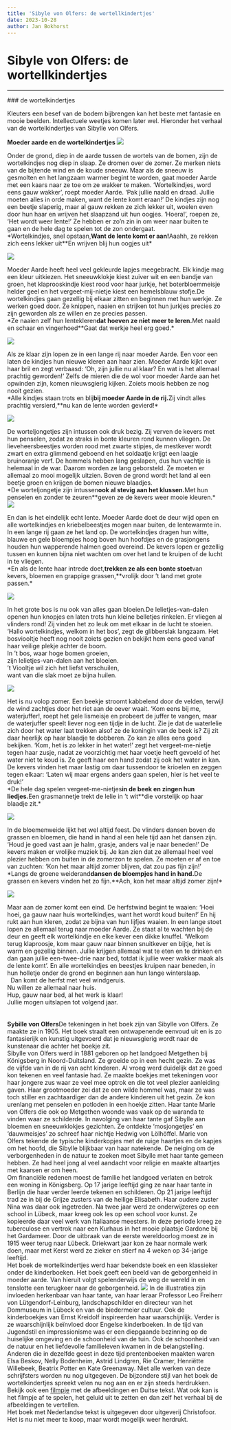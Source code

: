 ```yaml
---
title: 'Sibyle von Olfers: de wortellkindertjes'
date: 2023-10-28
author: Jan Bokhorst
---
```


# Sibyle von Olfers: de wortellkindertjes

---


        

 ### de wortelkindertjes

 Kleuters een besef van de bodem bijbrengen kan het beste met fantasie en mooie beelden. Intellectuele weetjes komen later wel. Hieronder het verhaal van de wortelkindertjes van Sibylle von Olfers. 


     
**Moeder aarde en de wortelkindertjes** ![](../img/1_wekken-1920w.jpg)
  
Onder de grond, diep in de aarde tussen de wortels van de bomen, zijn de wortelkindjes nog diep in slaap. Ze dromen over de zomer. Ze merken niets van de bijtende wind en de koude sneeuw. Maar als de sneeuw is gesmolten en het langzaam warmer begint te worden, gaat moeder Aarde met een kaars naar ze toe om ze wakker te maken. ‘Wortelkindjes, word eens gauw wakker’, roept moeder Aarde. ‘Pak jullie naald en draad. Jullie moeten alles in orde maken, want de lente komt eraan!’ De kindjes zijn nog een beetje slaperig, maar al gauw rekken ze zich lekker uit, woelen even door hun haar en wrijven het slaapzand uit hun oogjes. ‘Hoera!’, roepen ze, ‘Het wordt weer lente!’ Ze hebben er zo’n zin in om weer naar buiten te gaan en de hele dag te spelen tot de zon ondergaat.  
*Wortelkindjes, snel opstaan,**Want de lente komt er aan!**Aaahh, ze rekken zich eens lekker uit**En wrijven blij hun oogjes uit*  
  
 ![](../img/2_naaien-1920w.jpg)
  
Moeder Aarde heeft heel veel gekleurde lapjes meegebracht. Elk kindje mag een kleur uitkiezen. Het sneeuwklokje kiest zuiver wit en een bandje van groen, het klaprooskindje kiest rood voor haar jurkje, het boterbloemmeisje helder geel en het vergeet-mij-nietje kiest een hemelsblauw stofje.De wortelkindjes gaan gezellig bij elkaar zitten en beginnen met hun werkje. Ze werken goed door. Ze knippen, naaien en strijken tot hun jurkjes precies zo zijn geworden als ze willen en ze precies passen.  
*Ze naaien zelf hun lentekleren**dat hoeven ze niet meer te leren.**Met naald en schaar en vingerhoed**Gaat dat werkje heel erg goed.*  
  
 ![](../img/kleedjes-1920w.JPG)
  
Als ze klaar zijn lopen ze in een lange rij naar moeder Aarde. Een voor een laten de kindjes hun nieuwe kleren aan haar zien. Moeder Aarde kijkt over haar bril en zegt verbaasd: ‘Oh, zijn jullie nu al klaar? En wat is het allemaal prachtig geworden!’ Zelfs de mieren die de wol voor moeder Aarde aan het opwinden zijn, komen nieuwsgierig kijken. Zoiets moois hebben ze nog nooit gezien.  
*Alle kindjes staan trots en blij**bij moeder Aarde in de rij.**Zij vindt alles prachtig versierd,**nu kan de lente worden gevierd!*  
  
 ![](../img/3_kevers_borstelen-1920w.jpg)
  
De worteljongetjes zijn intussen ook druk bezig. Zij verven de kevers met hun penselen, zodat ze straks in bonte kleuren rond kunnen vliegen. De lieveheersbeestjes worden rood met zwarte stipjes, de mestkever wordt zwart en extra glimmend geboend en het soldaatje krijgt een laagje bruinoranje verf. De hommels hebben lang geslapen, dus hun vachtje is helemaal in de war. Daarom worden ze lang geborsteld. Ze moeten er allemaal zo mooi mogelijk uitzien. Boven de grond wordt het land al een beetje groen en krijgen de bomen nieuwe blaadjes.  
*De worteljongetje zijn intussen**ook al stevig aan het klussen.**Met hun penselen en zonder te zeuren**geven ze de kevers weer mooie kleuren.*  
 ![](../img/WK19-small-tekst-nlkopie-Custom-3bd67d76-1920w.jpg)
  
En dan is het eindelijk echt lente. Moeder Aarde doet de deur wijd open en alle wortelkindjes en kriebelbeestjes mogen naar buiten, de lentewarmte in. In een lange rij gaan ze het land op. De wortelkindjes dragen hun witte, blauwe en gele bloempjes hoog boven hun hoofdjes en de grasjongens houden hun wapperende halmen goed overeind. De kevers lopen er gezellig tussen en kunnen bijna niet wachten om over het land te kruipen of de lucht in te vliegen.  
*En als de lente haar intrede doet,**trekken ze als een bonte stoet**van kevers, bloemen en grappige grassen,**vrolijk door ’t land met grote passen.*  
  
 ![](../img/5_in_het_bos-1920w.jpg)
  
In het grote bos is nu ook van alles gaan bloeien.De lelietjes-van-dalen openen hun knopjes en laten trots hun kleine belletjes rinkelen. Er vliegen al vlinders rond! Zij vinden het zo leuk om met elkaar in de lucht te stoeien. ‘Hallo wortelkindjes, welkom in het bos’, zegt de glibberslak langzaam. Het bosviooltje heeft nog nooit zoiets gezien en bekijkt hem eens goed vanaf haar veilige plekje achter de boom.  
In ’t bos, waar hoge bomen groeien,  
zijn lelietjes-van-dalen aan het bloeien.  
‘t Viooltje wil zich het liefst verschuilen,  
want van die slak moet ze bijna huilen.  
  
 ![](../img/6_bij_het_water-1920w.jpg)
  
Het is nu volop zomer. Een beekje stroomt kabbelend door de velden, terwijl de wind zachtjes door het riet aan de oever waait. ‘Kom eens bij me, waterjuffer!, roept het gele lismeisje en probeert de juffer te vangen, maar de waterjuffer speelt liever nog een tijdje in de lucht. Zie je dat de waterlelie zich door het water laat trekken alsof ze de koningin van de beek is? Zij zit daar heerlijk op haar blaadje te dobberen. Zo kan ze alles eens goed bekijken. ‘Kom, het is zo lekker in het water!’ zegt het vergeet-me-nietje tegen haar zusje, nadat ze voorzichtig met haar voetje heeft gevoeld of het water niet te koud is. Ze geeft haar een hand zodat zij ook het water in kan. De kevers vinden het maar lastig om daar tussendoor te krioelen en zeggen tegen elkaar: ‘Laten wij maar ergens anders gaan spelen, hier is het veel te druk!’  
*De hele dag spelen vergeet-me-nietjes**in de beek en zingen hun liedjes.**Een grasmannetje trekt de lelie in ’t wit**die vorstelijk op haar blaadje zit.*  
  
 ![](../img/7_in_het_gras-1920w.jpg)
  
In de bloemenweide lijkt het wel altijd feest. De vlinders dansen boven de grassen en bloemen, die hand in hand al een hele tijd aan het dansen zijn. ‘Houd je goed vast aan je halm, grasje, anders val je naar beneden!’ De kevers maken er vrolijke muziek bij. Je kan zien dat ze allemaal heel veel plezier hebben om buiten in de zomerzon te spelen. Ze moeten er af en toe van zuchten: ‘Kon het maar altijd zomer blijven, dat zou pas fijn zijn!’  
*Langs de groene weiderand**dansen de bloempjes hand in hand.**De grassen en kevers vinden het zo fijn.**Ach, kon het maar altijd zomer zijn!*  
  
 ![](../img/8_de_herfst_komt-1920w.jpg)
  
Maar aan de zomer komt een eind. De herfstwind begint te waaien: ‘Hoei hoei, ga gauw naar huis wortelkindjes, want het wordt koud buiten!’ En hij rukt aan hun kleren, zodat ze bijna van hun lijfjes waaien. In een lange stoet lopen ze allemaal terug naar moeder Aarde. Ze staat al te wachten bij de deur en geeft elk wortelkindje en elke kever een dikke knuffel. ‘Welkom terug klaproosje, kom maar gauw naar binnen snuitkever en bijtje, het is warm en gezellig binnen. Jullie krijgen allemaal wat te eten en te drinken en dan gaan jullie een-twee-drie naar bed, totdat ik jullie weer wakker maak als de lente komt’. En alle wortelkindjes en beestjes kruipen naar beneden, in hun holletje onder de grond en beginnen aan hun lange winterslaap.  
  Dan komt de herfst met veel windgeruis.  
Nu willen ze allemaal naar huis.  
Hup, gauw naar bed, al het werk is klaar!  
Jullie mogen uitslapen tot volgend jaar.   
   
   
**Sybille von Olfers**De tekeningen in het boek zijn van Sibylle von Olfers. Ze maakte ze in 1905. Het boek straalt een ontwapenende eenvoud uit en is zo fantasierijk en kunstig uitgevoerd dat je nieuwsgierig wordt naar de kunstenaar die achter het boekje zit.   
Sibylle von Olfers werd in 1881 geboren op het landgoed Metgethen bij Königsberg in Noord-Duitsland. Ze groeide op in een hecht gezin. Ze was de vijfde van in de rij van acht kinderen. Al vroeg werd duidelijk dat ze goed kon tekenen en veel fantasie had. Ze maakte boekjes met tekeningen voor haar jongere zus waar ze veel mee optrok en die tot veel plezier aanleiding gaven. Haar grootmoeder zei dat ze een wilde hommel was, maar ze was toch stiller en zachtaardiger dan de andere kinderen uit het gezin. Ze kon urenlang met penselen en potloden in een hoekje zitten. Haar tante Marie von Olfers die ook op Metgethen woonde was vaak op de waranda te vinden waar ze schilderde. In navolging van haar tante gaf Sibylle aan bloemen en sneeuwklokjes gezichten. Ze ontdekte ‘mosjongetjes’ en ‘dauwmeisjes’ zo schreef haar nichtje Hedwig von Lölhöffel. Marie von Olfers tekende de typische kinderkopjes met de ruige haartjes en de kapjes om het hoofd, die Sibylle blijkbaar van haar natekende. De neiging om de verborgenheden in de natuur te zoeken moet Sibylle met haar tante gemeen hebben. Ze had heel jong al veel aandacht voor religie en maakte altaartjes met kaarsen er om heen.  
Om financiële redenen moest de familie het landgoed verlaten en betrok een woning in Königsberg. Op 17 jarige leeftijd ging ze naar haar tante in Berlijn die haar verder leerde tekenen en schilderen. Op 21 jarige leeftijd trad ze in bij de Grijze zusters van de heilige Elisabeth. Haar oudere zuster Nina was daar ook ingetreden. Na twee jaar werd ze onderwijzeres op een school in Lübeck, maar kreeg ook les op een school voor kunst. Ze kopieerde daar veel werk van Italiaanse meesters. In deze periode kreeg ze tuberculose en vertrok naar een Kurhaus in het mooie plaatsje Gardone bij het Gardameer. Door de uitbraak van de eerste wereldoorlog moest ze in 1915 weer terug naar Lübeck. Driekwart jaar kon ze haar normale werk doen, maar met Kerst werd ze zieker en stierf na 4 weken op 34-jarige leeftijd.  
Het boek de wortelkindertjes werd haar bekendste boek en een klassieker onder de kinderboeken. Het boek geeft een beeld van de geborgenheid in moeder aarde. Van hieruit volgt spelenderwijs de weg de wereld in en tenslotte een terugkeer naar de geborgenheid. ![](../img/sibylle-1920w.jpg)
In de illustraties zijn invloeden herkenbaar van haar tante, van haar leraar Professor Leo Freiherr von Lütgendorf-Leinburg, landschapschilder en directeur van het Dommuseum in Lübeck en van de biedermeier cultuur. Ook de kinderboekjes van Ernst Kreidolf inspireerden haar waarschijnlijk. Verder is ze waarschijnlijk beïnvloed door Engelse kinderboeken. In de tijd van Jugendstil en impressionisme was er een diepgaande bezinning op de huiselijke omgeving en de schoonheid van de tuin. Ook de schoonheid van de natuur en het liefdevolle familieleven kwamen in de belangstelling. Anderen die in dezelfde geest in deze tijd prentenboeken maakten waren Elsa Beskov, Nelly Bodenheim, Astrid Lindgren, Rie Cramer, Henriёtte Willebeek, Beatrix Potter en Kate Greenaway. Niet alle werken van deze schrijfsters worden nu nog uitgegeven. De bijzondere stijl van het boek de wortelkindertjes spreekt velen nu nog aan en er zijn steeds herdrukken.  
Bekijk ook een [filmpje](https://www.youtube.com/watch?v=0JRzlNAyHR4) 
met de afbeeldingen en Duitse tekst. Wat ook kan is het filmpje af te spelen, het geluid uit te zetten en dan zelf het verhaal bij de afbeeldingen te vertellen.  
Het boek met Nederlandse tekst is uitgegeven door uitgeverij Christofoor. Het is nu niet meer te koop, maar wordt mogelijk weer herdrukt.   



